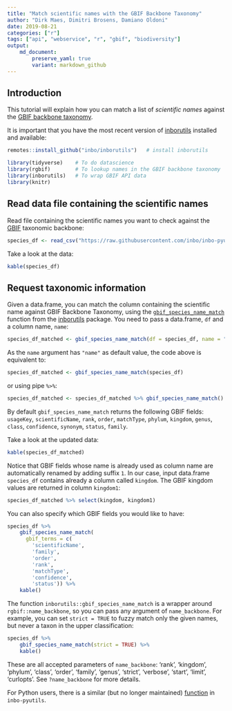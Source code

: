 ```yaml
---
title: "Match scientific names with the GBIF Backbone Taxonomy"
author: "Dirk Maes, Dimitri Brosens, Damiano Oldoni"
date: 2019-08-21
categories: ["r"]
tags: ["api", "webservice", "r", "gbif", "biodiversity"]
output: 
    md_document:
        preserve_yaml: true
        variant: markdown_github
---
```


## Introduction

This tutorial will explain how you can match a list of _scientific names_ against the [GBIF backbone taxonomy](https://www.gbif.org/species/search?dataset_key=d7dddbf4-2cf0-4f39-9b2a-bb099caae36c&advanced=1).

It is important that you have the most recent version of [inborutils](https://inbo.github.io/inborutils/) installed and available:

```r
remotes::install_github("inbo/inborutils")   # install inborutils
```

```r
library(tidyverse)    # To do datascience
library(rgbif)        # To lookup names in the GBIF backbone taxonomy
library(inborutils)   # To wrap GBIF API data
library(knitr)
```

## Read data file containing the scientific names

Read file containing the scientific names you want to check against the [GBIF](https://www.gbif.org/species/search?q=) taxonomic backbone:

```r
species_df <- read_csv("https://raw.githubusercontent.com/inbo/inbo-pyutils/master/gbif/gbif_name_match/sample.csv", trim_ws = TRUE, col_types = cols())
```
   
Take a look at the data:

```r
kable(species_df)
```

## Request taxonomic information

Given a data.frame, you can match the column containing the scientific name against GBIF Backbone Taxonomy, using the [`gbif_species_name_match`](https://inbo.github.io/inborutils/reference/gbif_species_name_match.html) function from the [inborutils](https://inbo.github.io/inborutils/) package. You need to pass a data.frame, `df` and a column name, `name`:

```r
species_df_matched <- gbif_species_name_match(df = species_df, name = "name")
```

As the `name` argument has `"name"` as default value, the code above is equivalent to:

```r
species_df_matched <- gbif_species_name_match(species_df)
```

or using pipe `%>%`:

```r
species_df_matched <- species_df_matched %>% gbif_species_name_match()
```

By default `gbif_species_name_match` returns the following GBIF fields: `usageKey`, `scientificName`, `rank`, `order`, `matchType`, `phylum`, `kingdom`, `genus`, `class`, `confidence`, `synonym`, `status`, `family`.

Take a look at the updated data:

```r
kable(species_df_matched)
```

Notice that GBIF fields whose name is already used as column name are automatically renamed by adding suffix  `1`. 
In our case, input data.frame `species_df` contains already a column called `kingdom`. The GBIF kingdom values are returned in column `kingdom1`:

```r
species_df_matched %>% select(kingdom, kingdom1)
```

You can also specify which GBIF fields you would like to have:

```r
species_df %>% 
    gbif_species_name_match(
      gbif_terms = c(
        'scientificName', 
        'family',
        'order',
        'rank',
        'matchType',
        'confidence',
        'status')) %>%
    kable()
```

The function `inborutils::gbif_species_name_match` is a wrapper around `rgbif::name_backbone`, so you can pass any argument of `name_backbone`.
For example, you can set `strict = TRUE` to fuzzy match only the given names, but never a taxon in the upper classification:

```r
species_df %>% 
    gbif_species_name_match(strict = TRUE) %>%
    kable()
```

These are all accepted parameters of `name_backbone`: 'rank', 'kingdom', 'phylum', 'class', 'order', 'family', 'genus', 'strict', 'verbose', 'start', 'limit', 'curlopts'. See `?name_backbone` for more details.

For Python users, there is a similar (but no longer maintained) [function](https://github.com/inbo/inbo-pyutils/tree/master/gbif/gbif_name_match) in `inbo-pyutils`.

